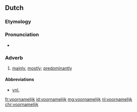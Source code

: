 ==Dutch==
===Etymology===
{{suffix|voornaam|lijk|lang=nl}}

===Pronunciation===
* {{audio|Nl-voornamelijk.ogg|audio}}

===Adverb===
{{nl-adv}}

# [[mainly]], [[mostly]]; [[predominantly]]

====Abbreviations====
* [[vnl.]]

[[fr:voornamelijk]]
[[id:voornamelijk]]
[[mg:voornamelijk]]
[[nl:voornamelijk]]
[[chr:voornamelijk]]